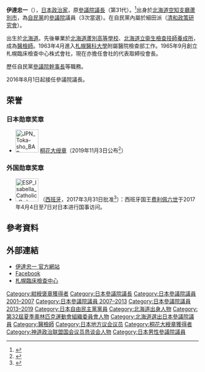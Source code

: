 {{Infobox Officeholder
| name  = 伊達 忠一
| original_name = 
| native_name_lang = 
| image = Chūichi Date (2018).jpg
| imagesize = 
| country = {{JPN}}
| office = {{JPN}}第31任[[參議院議長_(日本)|參議院議長]]
| term_start = 2016年8月1日
| term_end = 2019年7月28日
| monarch = [[明仁|明仁]]<br>[[今上天皇|今上天皇]]（[[德仁|德仁]]）
| predecessor = [[山崎正昭|山崎正昭]]
| successor = [[山東昭子|山東昭子]]
| office2 = {{JPN}}[[參議院_(日本)|參議院議員]]
| term_start2 = 2001年7月30日
| term_end2 = 2019年7月28日
|constituency2= [[北海道選舉區|北海道選舉區]]
|office3  = {{flagicon|Hokkaido}}{{link-ja|北海道議会|北海道議会}}議員
|term_start3 = 1991年4月30日
|term_end3  = 2001年6月5日
|predecessor3 =
|successor3  = 
|constituency3= [[札幌市|札幌市]][[厚別区|厚別区]]選區
|term_start4 = 1983年4月30日
|term_end4  = 1987年4月29日
|predecessor4 =
|successor4  = 
|constituency4= [[芦別市|芦別市]]選區
| birth_date = {{birth date and age|1939|1|20}}
| birth_place = {{JPN}}[[北海道|北海道]][[空知郡|空知郡]][[芦別村|芦別村]]<br>（現[[蘆別市|蘆別市]]）
| native_place = 
| parents = 
| relatives = 
| spouse = 
| party = [[自由民主黨_(日本)|自由民主黨]]
| alma_mater   = 北海道立衛生檢查技師養成所
|occupation=[[醫檢師|醫檢師]]
| website      = [http://www.datechu.jp/  官方網站]
}}
{{japanese||japanese=伊達 忠一|kana=だて ちゅういち|romaji=Date Chūichi}}
'''伊達忠一'''（{{bd|1939年|1月20日|||Date Chūichi}}），[[日本|日本]][[政治家|政治家]]，原[[參議院議長_(日本)|參議院議長]]（第31代）。<ref>{{Cite web |url=http://www.nikkei.com/article/DGXLASFS12H1J_S4A910C1PP8000/ |title=政審会長に鶴保氏　参院自民が新体制 |access-date=2016-08-02 |archive-date=2020-10-26 |archive-url=https://web.archive.org/web/20201026194759/https://www.nikkei.com/article/DGXLASFS12H1J_S4A910C1PP8000/ }}</ref>出身於[[北海道|北海道]][[空知支廳|空知支廳]][[蘆別市|蘆別市]]，為[[自由民主黨_(日本)|自民黨]]的[[參議院_(日本)|參議院]]議員（3次當選）。在自民黨內屬於細田派（[[清和政策研究會|清和政策研究會]]）。

出生於[[北海道|北海道]]。先後畢業於[[北海道蘆別高等學校|北海道蘆別高等學校]]、[[北海道立衛生學院|北海道立衛生檢查技師養成所]]，成為[[醫檢師|醫檢師]]。1963年4月進入[[札幌醫科大學|札幌醫科大學]]附屬醫院檢查部工作。1965年9月創立札幌臨床檢查中心株式會社，現在亦擔任會社的代表取締役會長。

歷任自民黨[[參議院議員團|參議院幹事長]]等職務。

2016年8月1日起接任參議院議長。

==荣誉==
===日本勋章奖章===
* [[File:JPN_Toka-sho_BAR.svg|60px]] [[桐花章|桐花大绶章]]（2019年11月3日公布<ref>{{ja}}{{cite web |url=https://www8.cao.go.jp/shokun/hatsurei/r01aki/meibo_jokun/toka-daijusho.pdf |title=令和元年秋の叙勲受章者名簿 桐花大綬章受章者 |publisher=[[内阁府|内阁府]] |date=2019-11-03 |accessdate=2022-01-06 |archive-date=2022-01-06 |archive-url=https://web.archive.org/web/20220106060951/https://www8.cao.go.jp/shokun/hatsurei/r01aki/meibo_jokun/toka-daijusho.pdf |dead-url=no }}</ref>）

===外国勋章奖章===
* [[File:ESP_Isabella_Catholic_Order_GC.svg|60px]] {{link-es|天主教伊莎贝尔女王大十字勋章|Orden de Isabel la Católica}}（[[西班牙|西班牙]]，2017年3月31日批准<ref>{{es}}{{cite web |url=https://www.boe.es/buscar/doc.php?id=BOE-A-2017-3637 |title=Real Decreto 354/2017, de 31 de marzo, por el que se concede la Gran Cruz de la Orden de Isabel la Católica a las personalidades japonesas que se citan. |publisher=[[西班牙国家官方公报|Boletín Oficial del Estado]] |date=2017-04-01 |accessdate=2021-12-31 |archive-date=2022-01-06 |archive-url=https://web.archive.org/web/20220106045115/https://www.boe.es/buscar/doc.php?id=BOE-A-2017-3637 |dead-url=no }}</ref>）：西班牙国王[[费利佩六世|费利佩六世]]于2017年4月4日至7日对日本进行国事访问。

== 參考資料 ==
{{reflist}}

== 外部連結 ==
* [http://www.datechu.jp/ 伊達忠一 官方網站] {{Wayback|url=http://www.datechu.jp/ |date=20201127142948 }}
* [https://www.facebook.com/datechu.jp Facebook ] {{Wayback|url=https://www.facebook.com/datechu.jp |date=20191001044805 }}
* [http://www.saturin.co.jp/ 札幌臨床檢查中心] {{Wayback|url=http://www.saturin.co.jp/ |date=20210213125942 }}


{{start box}}
{{s-par}}
{{Succession box
| title  = {{flagicon|JPN}} [[參議院議長_(日本)|參議院議長]]
| years  = 第31代：2016年—2019年 
| before = [[山崎正昭|山崎正昭]]
| after  = [[山東昭子|山東昭子]]
}}
{{Succession box
| title  = {{flagicon|JPN}} [[行政監視委員會|參議院行政監視委員長]]
| years  = 2009年—2010年
| before = [[渡邊孝男|渡邊孝男]]
| after  = [[末松信介|末松信介]]
}}
{{Succession box
| title  = {{flagicon|JPN}} [[經濟產業委員會|參議院經濟產業委員長]]
| years  = 2006年—2007年
| before = [[加納時男|加納時男]]
| after  = [[渡遍秀央|渡遍秀央]]
}}
{{s-off}}
{{Succession box
| title  = {{flagicon|JPN}} [[內閣府副大臣|內閣府副大臣]] <br/> <small>與[[西村康稔|西村康稔]]、[[寺田稔|寺田稔]]、[[坂本哲志|坂本哲志]]、[[赤羽一嘉|赤羽一嘉]]、[[井上信治|井上信治]]一起</small>
| years = 2012年—2013年
| before = [[石田勝之|石田勝之]]、[[後藤齋|後藤齋]]、[[吉田泉|吉田泉]]、[[末松義規|末松義規]]、[[中塚一宏|中塚一宏]]
| after = 西村康稔、[[後藤田正純|後藤田正純]]、[[岡田廣|岡田廣]]、[[関口昌一|関口昌一]]、赤羽一嘉、井上信治
}}
{{S-ppo}}
{{Succession box
| title  = [[參議院議員團|自由民主黨參議院幹事長]]
| years  = 2014年—2016年
| before = [[脇雅史|脇雅史]]
| after  = [[吉田博美|吉田博美]]
 }}
{{end box}}

{{日本參議院議長}}

{{DEFAULTSORT:Date Chūichi}}
[[Category:紺綬褒章獲得者|Category:紺綬褒章獲得者]]
[[Category:日本參議院議長|Category:日本參議院議長]]
[[Category:日本參議院議員_2001–2007|Category:日本參議院議員 2001–2007]]
[[Category:日本參議院議員_2007–2013|Category:日本參議院議員 2007–2013]]
[[Category:日本參議院議員_2013–2019|Category:日本參議院議員 2013–2019]]
[[Category:日本自由民主黨黨員|Category:日本自由民主黨黨員]]
[[Category:北海道出身人物|Category:北海道出身人物]]
[[Category:第32屆夏季奧林匹克運動會組織委員會人物|Category:第32屆夏季奧林匹克運動會組織委員會人物]]
[[Category:北海道選出日本參議院議員|Category:北海道選出日本參議院議員]]
[[Category:醫檢師|Category:醫檢師]]
[[Category:日本地方议会议员|Category:日本地方议会议员]]
[[Category:桐花大綬章獲得者|Category:桐花大綬章獲得者]]
[[Category:神道政治联盟国会议员恳谈会人物|Category:神道政治联盟国会议员恳谈会人物]]
[[Category:日本男性參議院議員|Category:日本男性參議院議員]]